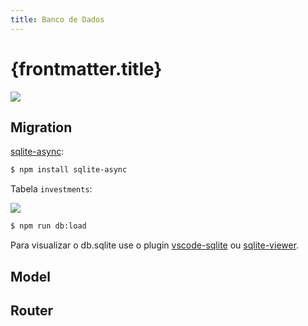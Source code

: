 ```yaml
---
title: Banco de Dados
---
```



# {frontmatter.title}

![](/imgs/expressjs/db-simple/mvc.png)

<CodeTree src="/codes/expressjs/invest-app-db-simple" />

## Migration

<CodePreview src="/codes/expressjs/invest-app-db-simple/src/database/database.js" />

[sqlite-async](https://www.npmjs.com/package/sqlite-async):

```bash
$ npm install sqlite-async
```

<CodePreview src="/codes/expressjs/invest-app-db-simple/src/database/migration.js" />

Tabela `investments`:

![](/imgs/expressjs/db-simple/database.png)

<CodePreview src="/codes/expressjs/invest-app-db-simple/src/database/load.js" />

<CodePreview src="/codes/expressjs/invest-app-db-simple/package.json" />

```bash
$ npm run db:load
```

Para visualizar o db.sqlite use o plugin [vscode-sqlite](https://marketplace.visualstudio.com/items?itemName=alexcvzz.vscode-sqlite) ou [sqlite-viewer](https://marketplace.visualstudio.com/items?itemName=qwtel.sqlite-viewer).

## Model

<CodePreview src="/codes/expressjs/invest-app-db-simple/src/models/Investment.js" />

## Router

<CodePreview src="/codes/expressjs/invest-app-db-simple/src/routes.js" />
